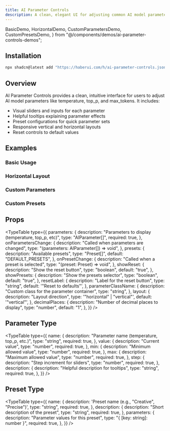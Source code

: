 ```yaml
---
title: AI Parameter Controls
description: A clean, elegant UI for adjusting common AI model parameters with visual controls and preset configurations.
---
```


  BasicDemo,
  HorizontalDemo,
  CustomParametersDemo,
  CustomPresetsDemo,
} from "@/components/demos/ai-parameter-controls-demos";

## Installation

```bash
npx shadcn@latest add "https://haberui.com/h/ai-parameter-controls.json"
```

## Overview

AI Parameter Controls provides a clean, intuitive interface for users to adjust AI model parameters like temperature, top_p, and max_tokens. It includes:

- Visual sliders and inputs for each parameter
- Helpful tooltips explaining parameter effects
- Preset configurations for quick parameter sets
- Responsive vertical and horizontal layouts
- Reset controls to default values

## Examples

### Basic Usage

<div className="not-prose my-6">
  <BasicDemo />
</div>

### Horizontal Layout

<div className="not-prose my-6">
  <HorizontalDemo />
</div>

### Custom Parameters

<div className="not-prose my-6">
  <CustomParametersDemo />
</div>

### Custom Presets

<div className="not-prose my-6">
  <CustomPresetsDemo />
</div>

## Props

<TypeTable
  type={{
    parameters: {
      description: "Parameters to display (temperature, top_p, etc)",
      type: "AIParameter[]",
      required: true,
    },
    onParametersChange: {
      description: "Called when parameters are changed",
      type: "(parameters: AIParameter[]) => void",
    },
    presets: {
      description: "Available presets",
      type: "Preset[]",
      default: "DEFAULT_PRESETS",
    },
    onPresetChange: {
      description: "Called when a preset is selected",
      type: "(preset: Preset) => void",
    },
    showReset: {
      description: "Show the reset button",
      type: "boolean",
      default: "true",
    },
    showPresets: {
      description: "Show the presets selector",
      type: "boolean",
      default: "true",
    },
    resetLabel: {
      description: "Label for the reset button",
      type: "string",
      default: '"Reset to defaults"',
    },
    parameterClassName: {
      description: "Custom class for the parameter container",
      type: "string",
    },
    layout: {
      description: "Layout direction",
      type: '"horizontal" | "vertical"',
      default: '"vertical"',
    },
    decimalPlaces: {
      description: "Number of decimal places to display",
      type: "number",
      default: "1",
    },
  }}
/>

## Parameter Type

<TypeTable
  type={{
    name: {
      description: "Parameter name (temperature, top_p, etc.)",
      type: "string",
      required: true,
    },
    value: {
      description: "Current value",
      type: "number",
      required: true,
    },
    min: {
      description: "Minimum allowed value",
      type: "number",
      required: true,
    },
    max: {
      description: "Maximum allowed value",
      type: "number",
      required: true,
    },
    step: {
      description: "Step increment for sliders",
      type: "number",
      required: true,
    },
    description: {
      description: "Helpful description for tooltips",
      type: "string",
      required: true,
    },
  }}
/>

## Preset Type

<TypeTable
  type={{
    name: {
      description: 'Preset name (e.g., "Creative", "Precise")',
      type: "string",
      required: true,
    },
    description: {
      description: "Short description of the preset",
      type: "string",
      required: true,
    },
    parameters: {
      description: "Parameter values for this preset",
      type: "{ [key: string]: number }",
      required: true,
    },
  }}
/>
